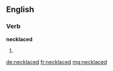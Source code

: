 ==English==

===Verb===
'''necklaced'''

# {{past of|necklace}}

[[de:necklaced]]
[[fr:necklaced]]
[[mg:necklaced]]